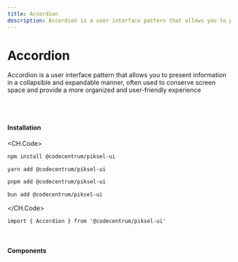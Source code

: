```yaml
---
title: Accordion
description: Accordion is a user interface pattern that allows you to present information in a collapsible and expandable manner, often used to conserve screen space and provide a more organized and user-friendly experience
---
```


# Accordion

Accordion is a user interface pattern that allows you to present information in a collapsible and expandable manner, often used to conserve screen space and provide a more organized and user-friendly experience

<br />
<br />

#### Installation

<CH.Code>
```bash npm
npm install @codecentrum/piksel-ui
```

```bash yarn
yarn add @codecentrum/piksel-ui
```

```bash pnpm
pnpm add @codecentrum/piksel-ui
```

```bash bun
bun add @codecentrum/piksel-ui
```
</CH.Code>

```tsx page.tsx
import { Accordion } from '@codecentrum/piksel-ui'
```

<br />

#### Components

